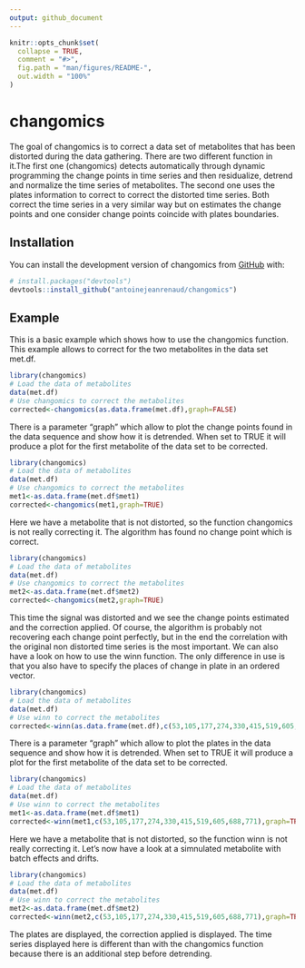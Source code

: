 ```yaml
---
output: github_document
---
```


<!-- README.md is generated from README.Rmd. Please edit that file -->

```r
knitr::opts_chunk$set(
  collapse = TRUE,
  comment = "#>",
  fig.path = "man/figures/README-",
  out.width = "100%"
)
```

# changomics

<!-- badges: start -->

<!-- badges: end -->

The goal of changomics is to correct a data set of metabolites that has been distorted during the data gathering. There are two different function in it.The first one (changomics) detects automatically through dynamic programming the change points in time series and then residualize, detrend and normalize the time series of metabolites. The second one uses the plates information to correct to correct the distorted time series. Both correct the time series in a very similar way but on estimates the change points and one consider change points coincide with plates boundaries.

## Installation

You can install the development version of changomics from [GitHub](https://github.com/) with:

``` r
# install.packages("devtools")
devtools::install_github("antoinejeanrenaud/changomics")
```

## Example

This is a basic example which shows how to use the changomics function.
This example allows to correct for the two metabolites in the data set met.df.
```r
library(changomics)
# Load the data of metabolites
data(met.df)
# Use changomics to correct the metabolites
corrected<-changomics(as.data.frame(met.df),graph=FALSE)
```

There is a parameter "graph" which allow to plot the change points found in the data sequence and show how it is detrended. When set to TRUE it will produce a plot for the first metabolite of the data set to be corrected.

```r
library(changomics)
# Load the data of metabolites
data(met.df)
# Use changomics to correct the metabolites
met1<-as.data.frame(met.df$met1)
corrected<-changomics(met1,graph=TRUE)
```

Here we have a metabolite that is not distorted, so the function changomics is not really correcting it. The algorithm has found no change point which is correct.

```r
library(changomics)
# Load the data of metabolites
data(met.df)
# Use changomics to correct the metabolites
met2<-as.data.frame(met.df$met2)
corrected<-changomics(met2,graph=TRUE)
```

This time the signal was distorted and we see the change points estimated and the correction applied. Of course, the algorithm is probably not recovering each change point perfectly, but in the end the correlation with the original non distorted time series is the most important.
We can also have a look on how to use the winn function. The only difference in use is that you also have to specify the places of change in plate in an ordered vector.
```r
library(changomics)
# Load the data of metabolites
data(met.df)
# Use winn to correct the metabolites
corrected<-winn(as.data.frame(met.df),c(53,105,177,274,330,415,519,605,688,771),graph=FALSE)
```

There is a parameter "graph" which allow to plot the plates in the data sequence and show how it is detrended. When set to TRUE it will produce a plot for the first metabolite of the data set to be corrected.

```r
library(changomics)
# Load the data of metabolites
data(met.df)
# Use winn to correct the metabolites
met1<-as.data.frame(met.df$met1)
corrected<-winn(met1,c(53,105,177,274,330,415,519,605,688,771),graph=TRUE)
```
Here we have a metabolite that is not distorted, so the function winn is not really correcting it. Let's now have a look at a simnulated metabolite with batch effects and drifts.
```r
library(changomics)
# Load the data of metabolites
data(met.df)
# Use winn to correct the metabolites
met2<-as.data.frame(met.df$met2)
corrected<-winn(met2,c(53,105,177,274,330,415,519,605,688,771),graph=TRUE)
```
The plates are displayed, the correction applied is displayed. The time series displayed here is different than with the changomics function because there is an additional step before detrending.
